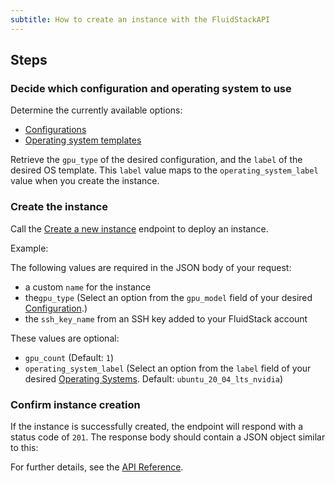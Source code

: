 ---
subtitle: How to create an instance with the FluidStackAPI
---

## Steps

<Steps>

### Decide which configuration and operating system to use

Determine the currently available options:
- [Configurations](/instances/configurations)
- [Operating system templates](/instances/operating-systems)

Retrieve the `gpu_type` of the desired configuration, and the `label` of the desired OS template. This `label` value maps to the `operating_system_label` value when you create the instance.

### Create the instance

Call the [Create a new instance](/api-reference/instances/create) endpoint to deploy an instance. 

Example:
<EndpointRequestSnippet endpoint="POST /instances" />

<Markdown src="../../../snippets/api-key-header.mdx" />

The following values are required in the JSON body of your request:
- a custom `name` for the instance
- the`gpu_type` (Select an option from the `gpu_model` field of your desired [Configuration](/instances/configurations).)
- the `ssh_key_name` from an SSH key added to your FluidStack account

These values are optional:
- `gpu_count` (Default: `1`)
- `operating_system_label` (Select an option from the `label` field of your desired [Operating Systems](/instances/operating-systems). Default: `ubuntu_20_04_lts_nvidia`)

### Confirm instance creation

If the instance is successfully created, the endpoint will respond with a status code of `201`. The response body should contain a JSON object similar to this:

<EndpointResponseSnippet endpoint="POST /instances" />

</Steps>

For further details, see the [API Reference](/api-reference/instances/create).